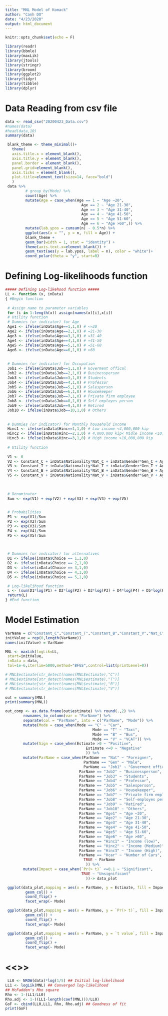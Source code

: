 ```yaml
---
title: "MNL Model of Komack"
author: "Canh DO"
date: "4/23/2020"
output: html_document
---
```


```r
knitr::opts_chunk$set(echo = F)
```


```r
library(readr)
library(bbmle)
library(maxLik)
library(jtools)
library(stringr)
library(broom)
library(ggplot2)
library(tidyr)
library(tibble)
library(dplyr)
```

# Data Reading from csv file 
```r
data <- read_csv("20200423_Data.csv")
#names(data)
#head(data,10)
summary(data)
```

```r
 blank_theme <- theme_minimal()+
   theme(
   axis.title.x = element_blank(),
   axis.title.y = element_blank(),
   panel.border = element_blank(),
   panel.grid=element_blank(),
   axis.ticks = element_blank(),
   plot.title=element_text(size=14, face="bold")
   )
 data %>%
         # group_by(Mode) %>%
         count(Age) %>%
         mutate(Age = case_when(Age == 1 ~ "Age ~20",
                                  Age == 2 ~ "Age 21-30",
                                  Age == 3 ~ "Age 31-40",
                                  Age == 4 ~ "Age 41-50",
                                  Age == 5 ~ "Age 51-60",
                                  Age == 6 ~ "Age >60",)) %>%
         mutate(lab.ypos = cumsum(n) - 0.5*n) %>%
         ggplot(aes(x = "", y = n, fill = Age)) +
         blank_theme +
         geom_bar(width = 1, stat = "identity") +
         theme(axis.text.x=element_blank()) +
         geom_text(aes(y = lab.ypos, label = n), color = "white")+
         coord_polar(theta = "y", start=0)
```


# Defining Log-likelihoods function
```r
##### Defining Log-likehood function #####
LL <- function (x, inData)
{ #Begin function
 
 # Assign name to parameter variables
 for (i in 1:length(x)) assign(names(x)[i],x[i])
 # Utility function
 # Dummies (or indicator) for Age
 Age1 <- ifelse(inData$Age==1,1,0) # <=20 
 Age2 <- ifelse(inData$Age==2,1,0) # =21-30
 Age3 <- ifelse(inData$Age==3,1,0) # =31-40
 Age4 <- ifelse(inData$Age==4,1,0) # =41-50
 Age5 <- ifelse(inData$Age==5,1,0) # =51-60
 Age6 <- ifelse(inData$Age==6,1,0) # >60
 
 
 # Dummies (or indicator) for Occupation
 Job1 <- ifelse(inData$Job==1,1,0) # Goverment offical
 Job2 <- ifelse(inData$Job==2,1,0) # Businessperson
 Job3 <- ifelse(inData$Job==3,1,0) # Students
 Job4 <- ifelse(inData$Job==4,1,0) # Professor
 Job5 <- ifelse(inData$Job==5,1,0) # Salesperson
 Job6 <- ifelse(inData$Job==6,1,0) # Housekeeper
 Job7 <- ifelse(inData$Job==7,1,0) # Private firm employee
 Job8 <- ifelse(inData$Job==8,1,0) # Self-employes person
 Job9 <- ifelse(inData$Job==9,1,0) # Retired
 Job10 <- ifelse(inData$Job==10,1,0) # Others
 
 
 # Dummies (or indicator) for Monthly household income
 Hinc1 <- ifelse(inData$Hinc==1,1,0) # Low income <4,000,000 kip
 Hinc2 <- ifelse(inData$Hinc==2,1,0) # 4,000,000 kip< Midle income <10,000,000 kip
 Hinc3 <- ifelse(inData$Hinc==3,1,0) # High income >10,000,000 kip
 
 # Utility function
 
 V1 <- 0 
 V2 <- Constant_C + inData$Nationality*Nat_C + inData$Gender*Gen_C + Age2*Age2_C + Age3*Age3_C + Age4*Age4_C + Age5*Age5_C + Age6*Age6_C + Job1*Job1_C + Job2*Job2_C + Job3*Job3_C + Job7*Job4_C + Hinc3*Hinc3_C + Hinc2*Hinc2_C + inData$Hcar*Hcar_C 
 V3 <- Constant_T + inData$Nationality*Nat_T + inData$Gender*Gen_T + Age2*Age2_T + Age3*Age3_T + Age4*Age4_T + Age5*Age5_T + Age6*Age6_T + Job1*Job1_T + Job2*Job2_T + Job3*Job3_T + Job7*Job4_T + Hinc3*Hinc3_T + Hinc2*Hinc2_T + inData$Hcar*Hcar_T 
 V4 <- Constant_B + inData$Nationality*Nat_B + inData$Gender*Gen_B + Age2*Age2_B + Age3*Age3_B + Age4*Age4_B + Age5*Age5_B + Age6*Age6_B + Job1*Job1_B + Job2*Job2_B + Job3*Job3_B + Job7*Job4_B + Hinc3*Hinc3_B + Hinc2*Hinc2_B + inData$Hcar*Hcar_B 
 V5 <- Constant_V + inData$Nationality*Nat_V + inData$Gender*Gen_V + Age2*Age2_V + Age3*Age3_V + Age4*Age4_V + Age5*Age5_V + Age6*Age6_V + Job1*Job1_V + Job2*Job2_V + Job3*Job3_V + Job7*Job4_V + Hinc3*Hinc3_V + Hinc2*Hinc2_V + inData$Hcar*Hcar_V 
 
 
 
 # Denominator
 Sum <- exp(V1) + exp(V2) + exp(V3) + exp(V4) + exp(V5)

 
 # Probabilities
 P1 <- exp(V1)/Sum
 P2 <- exp(V2)/Sum
 P3 <- exp(V3)/Sum
 P4 <- exp(V4)/Sum
 P5 <- exp(V5)/Sum
 
 

 # Dummies (or indicator) for alternatives
 D1 <- ifelse(inData$Choice == 1,1,0)
 D2 <- ifelse(inData$Choice == 2,1,0)
 D3 <- ifelse(inData$Choice == 3,1,0)
 D4 <- ifelse(inData$Choice == 4,1,0)
 D5 <- ifelse(inData$Choice == 5,1,0)

 # Log-likelihood function
 L <- (sum(D1*log(P1) + D2*log(P2) + D3*log(P3) + D4*log(P4) + D5*log(P5)))
 return(L)
} #End function
```

# Model Estimation
```r
VarName = c("Constant_C","Constant_T","Constant_B","Constant_V","Nat_C","Nat_T","Nat_B","Nat_V","Gen_C","Gen_T","Gen_B","Gen_V","Age2_C","Age2_T","Age2_B","Age2_V","Age3_C","Age3_T","Age3_B","Age3_V","Age4_C","Age4_T","Age4_B","Age4_V","Age5_C","Age5_T","Age5_B","Age5_V","Age6_C","Age6_T","Age6_B","Age6_V","Job1_C","Job1_T","Job1_B","Job1_V","Job2_C","Job2_T","Job2_B","Job2_V","Job3_C","Job3_T","Job3_B","Job3_V","Job4_C","Job4_T","Job4_B","Job4_V","Hinc3_C","Hinc3_T","Hinc3_B","Hinc3_V","Hinc2_C","Hinc2_T","Hinc2_B","Hinc2_V","Hcar_C","Hcar_T","Hcar_B","Hcar_V")
initValue = rep(0,length(VarName))
names(initValue) = VarName

MNL <- maxLik(logLik=LL,
 start=initValue,
 inData = data,
 tol=1e-6,iterlim=5000,method="BFGS",control=list(printLevel=0))
```

```r
# MNL$estimate[str_detect(names(MNL$estimate),"C")]
# MNL$estimate[str_detect(names(MNL$estimate),"T")]
# MNL$estimate[str_detect(names(MNL$estimate),"B")]
# MNL$estimate[str_detect(names(MNL$estimate),"V")]

out = summary(MNL)
print(summary(MNL))
```

```r
out_comp <- as.data.frame(out$estimate) %>% round(.,2) %>% 
        rownames_to_column(var = "ParName") %>%
        separate(col = "ParName", into = c("ParName", "Mode")) %>%
        mutate(Mode = case_when(Mode == "C" ~ "Car",
                                       Mode == "T" ~ "Taxi",
                                       Mode == "B" ~ "Bus",
                                       Mode == "V" ~ "VCAT")) %>%
        mutate(Sign = case_when(Estimate >0 ~ "Positive",
                                    Estimate <=0 ~ "Negative"
                                    )) %>%
        mutate(ParName = case_when(ParName == "Nat" ~ "Foreigner",
                                   ParName == "Gen" ~ "Male",
                                   ParName == "Job1" ~ "Goverment offical",
                                 ParName == "Job2" ~ "Businessperson",
                                 ParName == "Job3" ~ "Students",
                                 ParName == "Job4" ~ "Professor",
                                 ParName == "Job5" ~ "Salesperson",
                                 ParName == "Job6" ~ "Housekeeper",
                                 ParName == "Job7" ~ "Private firm employee",
                                 ParName == "Job8" ~ "Self-employes person",
                                 ParName == "Job9" ~ "Retired",
                                 ParName == "Job10" ~ "Others",
                                 ParName == "Age1" ~ "Age ~20", 
                                 ParName == "Age2" ~ "Age 21-30",
                                 ParName == "Age3" ~ "Age 31-40",
                                 ParName == "Age4" ~ "Age 41-50",
                                 ParName == "Age5" ~ "Age 51-60",
                                 ParName == "Age6" ~ "Age >60",
                                 ParName == "Hinc1" ~ "Income (low)",
                                 ParName == "Hinc2" ~ "Income (Medium)",
                                 ParName == "Hinc3" ~ "Income (High)",
                                 ParName == "Hcar" ~ "Number of Cars",
                                   TRUE ~ ParName
                                    )) %>%
        mutate(Impact = case_when(`Pr(> t)` <=0.1 ~ "Significant",
                                  TRUE ~ "Unsignificant"
                                    ))-> data_plot
```

```r

 ggplot(data_plot,mapping = aes(x = ParName, y = Estimate, fill = Impact))+
         geom_col() +
         coord_flip() +
         facet_wrap(~ Mode)

```

```r

 ggplot(data_plot,mapping = aes(x = ParName, y = `Pr(> t)`, fill = Impact))+
         geom_col() +
         coord_flip() +
         facet_wrap(~ Mode)

```

```r

 ggplot(data_plot,mapping = aes(x = ParName, y = `t value`, fill = Impact))+
         geom_col() +
         coord_flip() +
         facet_wrap(~ Mode)

```


# <<<Fourth step>>>
```r
 LL0 <- NROW(data)*log(1/5) ## Initial log-likelihood
LL1 <- logLik(MNL) ## Converged log-likelihood
## McFadden's Rho square
Rho <- 1-(LL1/LL0)
Rho.adj <- 1-((LL1-length(coef(MNL)))/LL0)
GoF <- cbind(LL0,LL1, Rho, Rho.adj) ## Goodness of fit
print(GoF)
```



